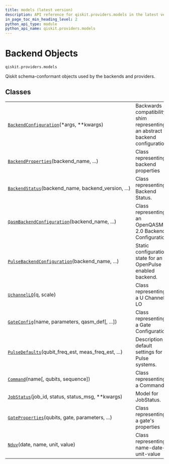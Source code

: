 ```yaml
---
title: models (latest version)
description: API reference for qiskit.providers.models in the latest version of qiskit
in_page_toc_min_heading_level: 2
python_api_type: module
python_api_name: qiskit.providers.models
---
```


<span id="module-qiskit.providers.models" />

<span id="qiskit-providers-models" />

<span id="backend-objects-qiskit-providers-models" />

# Backend Objects

`qiskit.providers.models`

Qiskit schema-conformant objects used by the backends and providers.

## Classes

|                                                                                                                                                     |                                                                              |
| --------------------------------------------------------------------------------------------------------------------------------------------------- | ---------------------------------------------------------------------------- |
| [`BackendConfiguration`](providers-models-backend-configuration "qiskit.providers.models.BackendConfiguration")(\*args, \*\*kwargs)                 | Backwards compatibility shim representing an abstract backend configuration. |
| [`BackendProperties`](providers-models-backend-properties "qiskit.providers.models.BackendProperties")(backend\_name, ...)                          | Class representing backend properties                                        |
| [`BackendStatus`](providers-models-backend-status "qiskit.providers.models.BackendStatus")(backend\_name, backend\_version, ...)                    | Class representing Backend Status.                                           |
| [`QasmBackendConfiguration`](providers-models-qasm-backend-configuration "qiskit.providers.models.QasmBackendConfiguration")(backend\_name, ...)    | Class representing an OpenQASM 2.0 Backend Configuration.                    |
| [`PulseBackendConfiguration`](providers-models-pulse-backend-configuration "qiskit.providers.models.PulseBackendConfiguration")(backend\_name, ...) | Static configuration state for an OpenPulse enabled backend.                 |
| [`UchannelLO`](providers-models-uchannel-lo "qiskit.providers.models.UchannelLO")(q, scale)                                                         | Class representing a U Channel LO                                            |
| [`GateConfig`](providers-models-gate-config "qiskit.providers.models.GateConfig")(name, parameters, qasm\_def\[, ...])                              | Class representing a Gate Configuration                                      |
| [`PulseDefaults`](providers-models-pulse-defaults "qiskit.providers.models.PulseDefaults")(qubit\_freq\_est, meas\_freq\_est, ...)                  | Description of default settings for Pulse systems.                           |
| [`Command`](providers-models-command "qiskit.providers.models.Command")(name\[, qubits, sequence])                                                  | Class representing a Command.                                                |
| [`JobStatus`](providers-models-job-status "qiskit.providers.models.JobStatus")(job\_id, status, status\_msg, \*\*kwargs)                            | Model for JobStatus.                                                         |
| [`GateProperties`](providers-models-gate-properties "qiskit.providers.models.GateProperties")(qubits, gate, parameters, ...)                        | Class representing a gate's properties                                       |
| [`Nduv`](providers-models-nduv "qiskit.providers.models.Nduv")(date, name, unit, value)                                                             | Class representing name-date-unit-value                                      |

